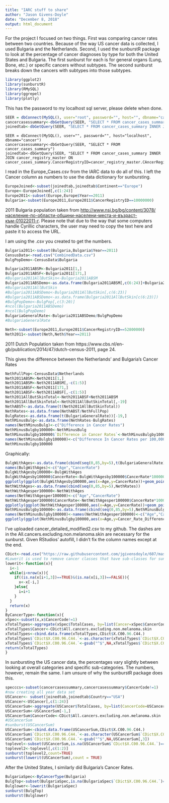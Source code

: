 ---
title: "IARC stuff to share"
author: "Jason Givens-Doyle"
date: "December 8, 2018"
output: html_document
---

For the project I focused on two things.  First was comparing cancer rates between two countries.  Because of the way US cancer data is collected, I used Bulgaria and the Netherlands.  Second, I used the sunburstR package to look at the percentage of cancer diagnoses by type for both the United States and Bulgaria.  The first sunburst for each is for general organs (Lung, Bone, etc.) or specific cancers without subtypes.  The second sunburst breaks down the cancers with subtypes into those subtypes.  


```{r}
library(ggplot2)
library(sunburstR)
library(RMySQL)
library(ggrepel)
library(plotly)
```


This has the password to my localhost sql server, please delete when done.

```{r, include=FALSE}
SEER = dbConnect(MySQL(), user="root", password="", host="", dbname="cancer") 
cancercasessummary<-dbGetQuery(SEER, "SELECT * FROM cancer_cases_summary")
joinedtab<-dbGetQuery(SEER, "SELECT * FROM cancer_cases_summary INNER JOIN cancer_registry_master ON cancer_cases_summary.CancerRegistryID=cancer_registry_master.CAncerRegistryID")
```

```
SEER = dbConnect(MySQL(), user="", password="", host="localhost", dbname="cancer") 
cancercasessummary<-dbGetQuery(SEER, "SELECT * FROM cancer_cases_summary")
joinedtab<-dbGetQuery(SEER, "SELECT * FROM cancer_cases_summary INNER JOIN cancer_registry_master ON cancer_cases_summary.CancerRegistryID=cancer_registry_master.CAncerRegistryID")
```


I read in the Europe_Cases.csv from the IARC data to do all of this.  I left the Cancer column as numbers to use the data dictionary for sunbursting.  


```{r}
EuropeJoined<-subset(joinedtab,joinedtab$Continent=="Europe")
Europe<-EuropeJoined[,c(1:24)]
Europe2011<-subset(Europe,Europe$Year==2011)
Bulgaria<-subset(Europe2011,Europe2011$CancerRegistryID==10000000)
```

2011 Bulgaria population taken from [http://www.nsi.bg/bg/content/3078/население-по-области-общини-населени-места-и-възраст-към-01022011-г](http://www.nsi.bg/bg/content/3078/население-по-области-общини-населени-места-и-възраст-към-01022011-г).  Please note that due to the way that some computers handle Cyrillic characters, the user may need to copy the text here and paste it to access the URL.

I am using the .csv you created to get the numbers.

```{r}
Bulgaria2011<-subset(Bulgaria,Bulgaria$Year==2011)
CensusData<-read.csv("CombinedData.csv")
BulgPopDemo<-CensusData$Bulgaria
```

```{r}
Bulgaria2011ABSM<-Bulgaria2011[1,]
Bulgaria2011ABSF<-Bulgaria2011[171,]
#Bulgaria2011AllButSkin<-Bulgaria2011ABSM
Bulgaria2011ABSDemo<-as.data.frame(Bulgaria2011ABSM[,c(6:24)]+Bulgaria2011ABSF[,c(6:24)])
#Bulgaria2011AllButSkin
#Bulgaria2011ABSDemo<-Bulgaria2011AllButSkin[,c(6:23)]
#Bulgaria2011ABSDemo<-as.data.frame(Bulgaria2011AllButSkin[c(6:23)])
#BulgPopDemo<-BulgPop[,c(3:20)]
#ncol(Bulgaria2011ABSDemo)
#ncol(BulgPopDemo)
BulgariaGeneralRate<-Bulgaria2011ABSDemo/BulgPopDemo
#BulgariaGeneralRate
```

```{r}
Neth<-subset(Europe2011,Europe2011$CancerRegistryID==52800000)
Neth2011<-subset(Neth,Neth$Year==2011)
```

2011 Dutch Population taken from https://www.cbs.nl/en-gb/publication/2014/47/dutch-census-2011, page 24.

This gives the difference between the Netherlands' and Bulgaria's Cancer Rates

```{r}
NethFullPop<-CensusData$Netherlands
Neth2011ABSM<-Neth2011[1,]
Neth2011ABSM<-Neth2011ABSM[,-c(1:5)]
Neth2011ABSF<-Neth2011[171,]
Neth2011ABSF<-Neth2011ABSF[,-c(1:5)]
Neth2011AllButSkinTotal<-Neth2011ABSF+Neth2011ABSM
Neth2011AllButSkinTotal<-Neth2011AllButSkinTotal[,-19]
NethABST<-as.data.frame(t(Neth2011AllButSkinTotal))
NethRates<-as.data.frame(NethABST/NethFullPop)
BulgRates<-as.data.frame(t(BulgariaGeneralRate))[-19,]
NethMinusBulg<-as.data.frame(NethRates-BulgRates)
names(NethMinusBulg)<-c("Difference in Cancer Rates")
NethMinusBulgby100000<-NethMinusBulg
NethMinusBulgby100000$`Difference in Cancer Rates`<-NethMinusBulgby100000$`Difference in Cancer Rates`*100000
names(NethMinusBulgby100000)<-c("Difference In Cancer Rates per 100,000")
NethMinusBulgby100000
```

Graphically:

```{r}
BulgWithAges<-as.data.frame(cbind(seq(0,85,by=5),t(BulgariaGeneralRate)))
names(BulgWithAges)<-c("Age","CancerRate")
BulgWithAgesby100000<-BulgWithAges
BulgWithAgesby100000$CancerRate<-BulgWithAgesby100000$CancerRate*100000
ggplotly(ggplot(BulgWithAgesby100000,aes(x=Age,y=CancerRate))+geom_point()+ggtitle("Bulgarian Cancer Rate per 100,000 by Five Year Age Group, 2011"))
NethWithAges<-as.data.frame(cbind(seq(0,85,by=5),NethRates))
NethWithAgesper100000<-NethWithAges
names(NethWithAgesper100000)<-c("Age","CancerRate")
NethWithAgesper100000$CancerRate<-NethWithAgesper100000$CancerRate*1000000
ggplotly(ggplot(NethWithAgesper100000,aes(x=Age,y=CancerRate))+geom_point()+ggtitle("Netherlands Cancer Rate per 100,000 by Five Year Age Group, 2011"))
NethMinusBulgby100000<-as.data.frame(cbind(seq(0,85,by=5),NethMinusBulgby100000))
names(NethMinusBulgby100000)<-names(NethWithAgesper100000)<-c("Age","Cancer_Rate_Difference")
ggplotly(ggplot(NethMinusBulgby100000,aes(x=Age,y=Cancer_Rate_Difference))+geom_point()+ggtitle("Netherlands/Bulgaria Cancer Rate Difference per 100,000 by Five Year Age Group, 2011"))
```

I've uploaded cancer_detailed_modified2.csv to my github. The dashes are in the All.cancers.excluding.non.melanoma.skin are necessary for the sunburst.  Given RStudios' autofill, I didn't fix the column names except at the end. 

```{r}
CDict<-read.csv("https://raw.githubusercontent.com/jgivensdoyle/607/master/cancer_detailed_modified2.csv",stringsAsFactors = FALSE)
#Lowerit is used to remove cancer classes that have sub-classes for sunbursting
lowerit<-function(x){
  i<-1
  while(i<nrow(x)){
    if((is.na(x[i+1,3])==TRUE)&(is.na(x[i,3])==FALSE)){
      x<-x[-i,]
    }else{
      i=i+1
    }
  }
  return(x)
}
ByCancerType<-function(x){
xSpec<-subset(x,x$CancerCode!=1)
xTotalTypes<-aggregate(xSpec$TotalCases, by=list(Cancer=xSpec$CancerCode), FUN=sum)
xTotalTypes$Cancer<-CDict$All.cancers.excluding.non.melanoma.skin
xTotalTypes<-cbind.data.frame(xTotalTypes,CDict$X.C00.96.C44.)
xTotalTypes$`CDict$X.C00.96.C44.`<-as.character(xTotalTypes$`CDict$X.C00.96.C44.`)
xTotalTypes$`CDict$X.C00.96.C44.`<-gsub("^$",NA,xTotalTypes$`CDict$X.C00.96.C44.`)
return(xTotalTypes)
}
```

In sunbursting the US cancer data, the percentages vary slightly between looking at overall categories and specific sub-categories.  The numbers, however, remain the same.  I am unsure of why the sunburstR package does this.

```{r}
specccs<-subset(cancercasessummary,cancercasessummary$CancerCode!=1)
#now creating all year data set
USCancer<- subset(joinedtab,joinedtab$Country=="USA")
USCancer<-USCancer[,c(1:24)]
USCancerSum<-aggregate(USCancer$TotalCases, by=list(CancerCode=USCancer$CancerCode), FUN=sum)
USCancerSum<-USCancerSum[-1,]
USCancerSum$CancerCode<-CDict$All.cancers.excluding.non.melanoma.skin
#USCancerSum
#sunburst(USCancerSum)
USCancerSum<-cbind.data.frame(USCancerSum,CDict$X.C00.96.C44.)
USCancerSum$`CDict$X.C00.96.C44.`<-as.character(USCancerSum$`CDict$X.C00.96.C44.`)
USCancerSum$`CDict$X.C00.96.C44.`<-gsub("^$",NA,USCancerSum[,3])
toplevel<-subset(USCancerSum,is.na(USCancerSum$`CDict$X.C00.96.C44.`)==FALSE)
toplevel2<-toplevel[,c(1:2)]
sunburst(toplevel2,count=TRUE)
sunburst(lowerit(USCancerSum),count = TRUE)
```
After the United States, I similarly did Bulgaria's Cancer Rates.

```{r}
BulgariaSpec<-ByCancerType(Bulgaria)
BulgTop<-subset(BulgariaSpec,is.na(BulgariaSpec$`CDict$X.C00.96.C44.`)==FALSE)
Bulglower<-lowerit(BulgariaSpec)
sunburst(BulgTop)
sunburst(Bulglower)
```
